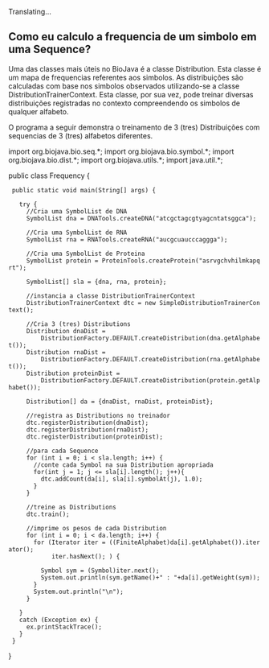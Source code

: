 Translating...

== Como eu calculo a frequencia de um simbolo em uma Sequence? ==

Uma das classes mais úteis no BioJava é a classe Distribution. Esta classe é um mapa de frequencias referentes aos simbolos.
As distribuições são calculadas com base nos simbolos observados utilizando-se a classe DistributionTrainerContext. Esta classe, por sua vez, pode treinar diversas distribuições registradas no contexto compreendendo os simbolos de qualquer alfabeto. 

O programa a seguir demonstra o treinamento de 3 (tres) Distribuições com sequencias de 3 (tres) alfabetos diferentes.

<java>
import org.biojava.bio.seq.*;
import org.biojava.bio.symbol.*;
import org.biojava.bio.dist.*;
import org.biojava.utils.*;
import java.util.*;

public class Frequency {
  public static void main(String[] args) {

    try {
      //Cria uma SymbolList de DNA
      SymbolList dna = DNATools.createDNA("atcgctagcgtyagcntatsggca");

      //Cria uma SymbolList de RNA
      SymbolList rna = RNATools.createRNA("aucgcuaucccaggga");

      //Cria uma SymbolList de Proteina
      SymbolList protein = ProteinTools.createProtein("asrvgchvhilmkapqrt");

      SymbolList[] sla = {dna, rna, protein};

      //instancia a classe DistributionTrainerContext
      DistributionTrainerContext dtc = new SimpleDistributionTrainerContext();

      //Cria 3 (tres) Distributions
      Distribution dnaDist =
          DistributionFactory.DEFAULT.createDistribution(dna.getAlphabet());
      Distribution rnaDist =
          DistributionFactory.DEFAULT.createDistribution(rna.getAlphabet());
      Distribution proteinDist =
          DistributionFactory.DEFAULT.createDistribution(protein.getAlphabet());

      Distribution[] da = {dnaDist, rnaDist, proteinDist};

      //registra as Distributions no treinador
      dtc.registerDistribution(dnaDist);
      dtc.registerDistribution(rnaDist);
      dtc.registerDistribution(proteinDist);

      //para cada Sequence
      for (int i = 0; i < sla.length; i++) {
        //conte cada Symbol na sua Distribution apropriada
        for(int j = 1; j <= sla[i].length(); j++){
          dtc.addCount(da[i], sla[i].symbolAt(j), 1.0);
        }
      }

      //treine as Distributions
      dtc.train();

      //imprime os pesos de cada Distribution
      for (int i = 0; i < da.length; i++) {
        for (Iterator iter = ((FiniteAlphabet)da[i].getAlphabet()).iterator();
             iter.hasNext(); ) {

          Symbol sym = (Symbol)iter.next();
          System.out.println(sym.getName()+" : "+da[i].getWeight(sym));
        }
        System.out.println("\n");
      }

    }
    catch (Exception ex) {
      ex.printStackTrace();
    }
  }
}
</java>